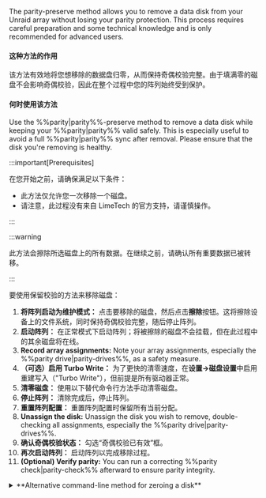 The parity-preserve method allows you to remove a data disk from your Unraid array without losing your parity protection. This process requires careful preparation and some technical knowledge and is only recommended for advanced users.

<h4>这种方法的作用</h4>

该方法有效地将您想移除的数据盘归零，从而保持奇偶校验完整。由于填满零的磁盘不会影响奇偶校验，因此在整个过程中您的阵列始终受到保护。

<h4>何时使用该方法</h4>

Use the %%parity|parity%%-preserve method to remove a data disk while keeping your %%parity|parity%% valid safely. This is especially useful to avoid a full %%parity|parity%% sync after removal. Please ensure that the disk you're removing is healthy.

:::important\[Prerequisites]

在您开始之前，请确保满足以下条件：

- 此方法仅允许您一次移除一个磁盘。
- 请注意，此过程没有来自 LimeTech 的官方支持，请谨慎操作。

:::

:::warning

此方法会擦除所选磁盘上的所有数据。在继续之前，请确认所有重要数据已被转移。

:::

要使用保留校验的方法来移除磁盘：

1. **将阵列启动为维护模式：** 点击要移除的磁盘，然后点击**擦除**按钮。这将擦除设备上的文件系统，同时保持奇偶校验完整，随后停止阵列。
2. **启动阵列：** 在正常模式下启动阵列；将被擦除的磁盘不会挂载，但在此过程中的其余磁盘将在线。
3. **Record array assignments:** Note your array assignments, especially the %%parity drive|parity-drives%%, as a safety measure.
4. **（可选）启用 Turbo Write：** 为了更快的清零速度，在**设置→磁盘设置**中启用重建写入（"Turbo Write"），但前提是所有驱动器正常。
5. **清零磁盘：** 使用以下替代命令行方法手动清零磁盘。
6. **停止阵列：** 清除完成后，停止阵列。
7. **重置阵列配置：** 重置阵列配置时保留所有当前分配。
8. **Unassign the disk:** Unassign the disk you wish to remove, double-checking all assignments, especially the %%parity drive|parity-drives%%.
9. **确认奇偶校验状态：** 勾选“奇偶校验已有效”框。
10. **再次启动阵列：** 启动阵列以完成移除过程。
11. **(Optional) Verify parity:** You can run a correcting %%parity check|parity-check%% afterward to ensure parity integrity.

<details>
  <summary>**Alternative command-line method for zeroing a disk**</summary>

  如果您熟悉使用 Linux 命令行，可以使用以下说明手动清零您的磁盘。确保选择与您的 Unraid 版本相对应的命令。

  由于清零磁盘可能需要几个小时，建议使用类似 [Tmux 终端管理器 TTM 插件](https://forums.unraid.net/topic/183427/plugin-tmux-terminal-manager-ttm/) 的工具来输入命令，并确保会话保持活动状态。

  **适用于 Unraid 6.12 或更高版本：**

  1. 首先，卸载磁盘：
     ```bash
     umount /mnt/diskX
     ```
  2. 使用以下命令将磁盘清零：
     ```bash
     dd bs=1M if=/dev/zero of=/dev/mdXp1 status=progress
     ```

  **适用于 Unraid 6.11 及更早版本：**

  1. 开始卸载磁盘：
     ```bash
     umount /mnt/diskX
     ```
  2. 然后使用此命令清零磁盘：
     ```bash
     dd bs=1M if=/dev/zero of=/dev/mdX status=progress
     ```

  :::note
  记得将 `X` 替换为您正在移除的数据磁盘的具体编号。
  :::

  :::caution
  在执行这些命令之前，请仔细检查驱动器编号，以避免不小心擦除错误磁盘上的数据。
  :::

  别犹豫，随时访问 [Unraid 论坛](https://forums.unraid.net/)。在那里，您可以找到有用的资源和社区支持。
</details>
